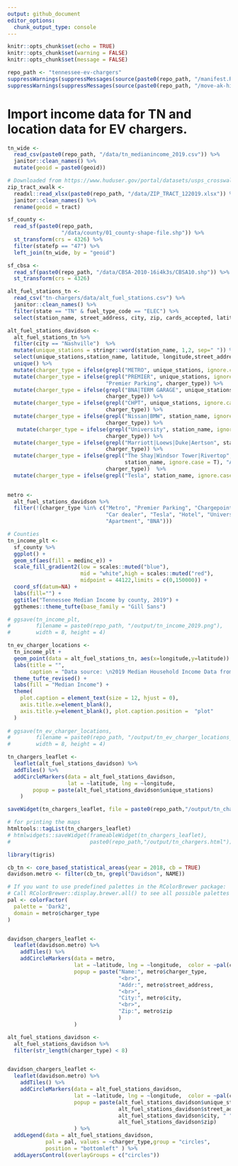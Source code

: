 ```yaml
---
output: github_document
editor_options: 
  chunk_output_type: console
---
```


```r
knitr::opts_chunk$set(echo = TRUE)
knitr::opts_chunk$set(warning = FALSE)
knitr::opts_chunk$set(message = FALSE)

repo_path <- "tennessee-ev-chargers"
suppressWarnings(suppressMessages(source(paste0(repo_path, "/manifest.R"))))
suppressWarnings(suppressMessages(source(paste0(repo_path, "/move-ak-hi.R"))))
```

# Import income data for TN and location data for EV chargers.
```r
tn_wide <- 
  read_csv(paste0(repo_path, "/data/tn_medianincome_2019.csv")) %>% 
  janitor::clean_names() %>% 
  mutate(geoid = paste0(geoid))

# Downloaded from https://www.huduser.gov/portal/datasets/usps_crosswalk.html
zip_tract_xwalk <- 
  readxl::read_xlsx(paste0(repo_path, "/data/ZIP_TRACT_122019.xlsx")) %>%
  janitor::clean_names() %>% 
  rename(geoid = tract)

sf_county <-
  read_sf(paste0(repo_path,
                 "/data/county/01_county-shape-file.shp")) %>% 
  st_transform(crs = 4326) %>% 
  filter(statefp == "47") %>% 
  left_join(tn_wide, by = "geoid")

sf_cbsa <- 
  read_sf(paste0(repo_path, "/data/CBSA-2010-16i4k3s/CBSA10.shp")) %>% 
  st_transform(crs = 4326) 

alt_fuel_stations_tn <- 
  read_csv("tn-chargers/data/alt_fuel_stations.csv") %>%
  janitor::clean_names() %>%
  filter(state == "TN" & fuel_type_code == "ELEC") %>%
  select(station_name, street_address, city, zip, cards_accepted, latitude, longitude)

alt_fuel_stations_davidson <- 
  alt_fuel_stations_tn %>%
  filter(city == "Nashville")  %>%
  mutate(unique_stations = stringr::word(station_name, 1,2, sep=" ")) %>% 
  select(unique_stations,station_name, latitude, longitude,street_address, city, zip) %>%
  unique() %>% 
  mutate(charger_type = ifelse(grepl("METRO", unique_stations, ignore.case = T), "Metro", unique_stations)) %>% 
  mutate(charger_type = ifelse(grepl("PREMIER", unique_stations, ignore.case = T), 
                               "Premier Parking", charger_type)) %>% 
  mutate(charger_type = ifelse(grepl("BNA|TERM GARAGE", unique_stations, ignore.case = T), "BNA",
                               charger_type)) %>% 
  mutate(charger_type = ifelse(grepl("CHPT", unique_stations, ignore.case = T), "Chargepoint",
                               charger_type)) %>% 
  mutate(charger_type = ifelse(grepl("Nissan|BMW", station_name, ignore.case = T), "Car dealer",
                               charger_type)) %>% 
   mutate(charger_type = ifelse(grepl("University", station_name, ignore.case = T), "University",
                               charger_type)) %>% 
  mutate(charger_type = ifelse(grepl("Marriott|Loews|Duke|Aertson", station_name, ignore.case = T), "Hotel",
                               charger_type)) %>% 
  mutate(charger_type = ifelse(grepl("The Shay|Windsor Tower|Rivertop",
                                     station_name, ignore.case = T), "Apartment",
                               charger_type))  %>%
  mutate(charger_type = ifelse(grepl("Tesla", station_name, ignore.case = T), "Tesla", charger_type)) 
  

metro <- 
  alt_fuel_stations_davidson %>% 
  filter(!(charger_type %in% c("Metro", "Premier Parking", "Chargepoint", 
                               "Car dealer", "Tesla", "Hotel", "University",
                               "Apartment", "BNA")))
```


```r
# Counties
tn_income_plt <-
  sf_county %>%
  ggplot() + 
  geom_sf(aes(fill = medinc_e)) +
  scale_fill_gradient2(low = scales::muted("blue"),
                       mid = "white",high = scales::muted("red"),
                       midpoint = 44122,limits = c(0,150000)) + 
  coord_sf(datum=NA) + 
  labs(fill="") + 
  ggtitle("Tennessee Median Income by county, 2019") + 
  ggthemes::theme_tufte(base_family = "Gill Sans")

# ggsave(tn_income_plt,
#        filename = paste0(repo_path, "/output/tn_income_2019.png"), 
#        width = 8, height = 4)

tn_ev_charger_locations <-
  tn_income_plt + 
  geom_point(data = alt_fuel_stations_tn, aes(x=longitude,y=latitude)) + 
  labs(title = "",
       caption = "Data source: \n2019 Median Household Income Data from the American Community Survey. census.gov/programs-surveys/acs/. \nEV coordinates obtained using the National Renewable Energy Lab API. developer.nrel.gov. \nEach dot represents a terminal of one or more EV chargers") +
  theme_tufte_revised() +
  labs(fill = "Median Income") +
  theme(
    plot.caption = element_text(size = 12, hjust = 0),
    axis.title.x=element_blank(),
    axis.title.y=element_blank(), plot.caption.position =  "plot"
  ) 
  
# ggsave(tn_ev_charger_locations,
#        filename = paste0(repo_path, "/output/tn_ev_charger_locations_income_2019.png"),
#        width = 8, height = 4)
```


```r
tn_chargers_leaflet <- 
  leaflet(alt_fuel_stations_davidson) %>% 
  addTiles() %>% 
  addCircleMarkers(data = alt_fuel_stations_davidson,
                   lat = ~latitude, lng = ~longitude, 
        popup = paste(alt_fuel_stations_davidson$unique_stations)
    )

saveWidget(tn_chargers_leaflet, file = paste0(repo_path,"/output/tn_chargers.html"))

# for printing the maps
htmltools::tagList(tn_chargers_leaflet)
# htmlwidgets::saveWidget(frameableWidget(tn_chargers_leaflet),
#                         paste0(repo_path,"/output/tn_chargers.html"))
```


```r
library(tigris)

cb_tn <- core_based_statistical_areas(year = 2018, cb = TRUE)
davidson.metro <- filter(cb_tn, grepl("Davidson", NAME))

# If you want to use predefined palettes in the RColorBrewer package:
# Call RColorBrewer::display.brewer.all() to see all possible palettes
pal <- colorFactor(
  palette = 'Dark2',
  domain = metro$charger_type
)


davidson_chargers_leaflet <- 
  leaflet(davidson.metro) %>% 
    addTiles() %>% 
    addCircleMarkers(data = metro,
                     lat = ~latitude, lng = ~longitude,  color = ~pal(charger_type),
                     popup = paste("Name:", metro$charger_type,
                                   "<br>",
                                   "Addr:", metro$street_address,
                                   "<br>",
                                   "City:", metro$city, 
                                   "<br>",
                                   "Zip:", metro$zip
                                   )
                     )

alt_fuel_stations_davidson <-
  alt_fuel_stations_davidson %>% 
  filter(str_length(charger_type) < 8)


davidson_chargers_leaflet <- 
  leaflet(davidson.metro) %>% 
    addTiles() %>% 
    addCircleMarkers(data = alt_fuel_stations_davidson,
                     lat = ~latitude, lng = ~longitude,  color = ~pal(charger_type),
                     popup = paste(alt_fuel_stations_davidson$unique_stations, "<br>",
                                   alt_fuel_stations_davidson$street_address, "<br>",
                                   alt_fuel_stations_davidson$city, " ",
                                   alt_fuel_stations_davidson$zip)
                     ) %>%
  addLegend(data = alt_fuel_stations_davidson, 
            pal = pal, values = ~charger_type,group = "circles",
            position = "bottomleft" ) %>%
  addLayersControl(overlayGroups = c("circles"))
```


